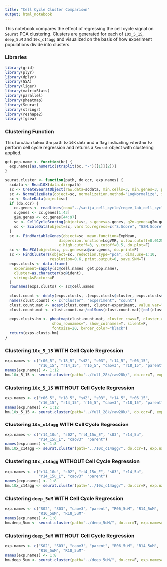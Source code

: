 ```yaml
---
title: "Cell Cycle Cluster Comparison"
output: html_notebook
---
```


This notebook compares the effect of regressing the cell cycle signal on `Seurat` PCA clustering. Clusters are
generated for each of `10x_5_15`, `deep_5uM` and `10x_c14agg` and visualized on the basis of how experiment
populations divide into clusters.

### Libraries

```r
library(grid)
library(plyr)
library(dplyr)
library(GSA)
library(liger)
library(matrixStats)
library(parallel)
library(pheatmap)
library(Seurat)
library(stringr)
library(reshape2)
library(fgsea)
```

### Clustering Function

This function takes the path to `10X` data and a flag indicating whether to perform cell cycle regression
and returns a `Seurat` object with clustering applied.

```r
get.pop.name <- function(bc) {
  exp.names[as.numeric(strsplit(bc, "-")[[1]][2])]
}

seurat.cluster <- function(path, do.ccr, exp.names) {
  scdata <- Read10X(data.dir=path)
  sc <- CreateSeuratObject(raw.data=scdata, min.cells=3, min.genes=3, project="10x_c14agg")
  sc <- NormalizeData(object=sc, normalization.method="LogNormalize", scale.factor=10000)
  sc <- ScaleData(object=sc)
  if (do.ccr) {
    cc.genes <- readLines(con="../satija_cell_cycle/regev_lab_cell_cycle_genes.txt")
    s.genes <- cc.genes[1:43]
    g2m.genes <- cc.genes[44:97]
    sc <- CellCycleScoring(object=sc, s.genes=s.genes, g2m.genes=g2m.genes, set.ident=T)
    sc <- ScaleData(object=sc, vars.to.regress=c("S.Score", "G2M.Score"))
  }
  sc <- FindVariableGenes(object=sc, mean.function=ExpMean, 
                        dispersion.function=LogVMR, x.low.cutoff=0.0125,
                        x.high.cutoff=3, y.cutoff=0.5, do.plot=F)
  sc <- RunPCA(object=sc, pc.genes=sc@var.genes, do.print=F)
  sc <- FindClusters(object=sc, reduction.type="pca", dims.use=1:10,
                    resolution=0.6, print.output=0, save.SNN=T)
  exps.clusts <- data.frame(
    experiment=sapply(sc@cell.names, get.pop.name),
    cluster=as.character(sc@ident),
    stringsAsFactors=F
  )
  rownames(exps.clusts) <- sc@cell.names
  
  clust.count <- ddply(exps.clusts, .(exps.clusts$cluster, exps.clusts$experiment), nrow)
  names(clust.count) <- c("cluster", "experiment", "count")
  clust.count.mat <- acast(clust.count, cluster~experiment, value.var="count", fill=0)
  clust.count.mat <- clust.count.mat/colSums(clust.count.mat)[col(clust.count.mat)]
  
  exps.clusts.hm <- pheatmap(clust.count.mat, cluster_rows=F, cluster_cols=F, 
                     show_rownames=T, show_colnames=T, silent=F,
                     fontsize=20, border_color="black")
  return(exps.clusts.hm)
}
```

### Clustering `10x_5_15` **WITH** Cell Cycle Regression

```r
exp.names <- c("r06_5", "r18_5", "s02", "s03", "r14_5", "r06_15",
               "r16_15", "r14_15", "r16_5", "caov3", "r18_15", "parent")
names(exp.names) <- 1:12 
hm.10x_5_15 <- seurat.cluster(path="../full_28k/raw28k/", do.ccr=T, exp.names=exp.names)
```

### Clustering `10x_5_15` **WITHOUT** Cell Cycle Regression

```r
exp.names <- c("r06_5", "r18_5", "s02", "s03", "r14_5", "r06_15",
               "r16_15", "r14_15", "r16_5", "caov3", "r18_15", "parent")
names(exp.names) <- 1:12 
hm.10x_5_15 <- seurat.cluster(path="../full_28k/raw28k/", do.ccr=F, exp.names=exp.names)
```

### Clustering `10x_c14agg` **WITH** Cell Cycle Regression

```r
exp.names <- c("r14_10u", "s02", "r14_15u_E", "s03", "r14_5u",
               "r14_15u_L", "caov3", "parent")
names(exp.names) <- 1:8
hm.10x_c14agg <- seurat.cluster(path="../10x_c14agg/", do.ccr=T, exp.names=exp.names)
```

### Clustering `10x_c14agg` **WITHOUT** Cell Cycle Regression

```r
exp.names <- c("r14_10u", "s02", "r14_15u_E", "s03", "r14_5u",
               "r14_15u_L", "caov3", "parent")
names(exp.names) <- 1:8
hm.10x_c14agg <- seurat.cluster(path="../10x_c14agg/", do.ccr=F, exp.names=exp.names)
```

### Clustering `deep_5uM` **WITH** Cell Cycle Regression

```r
exp.names <- c("S02", "S03", "caov3", "parent", "R06_5uM", "R14_5uM",                                                  
               "R16_5uM", "R18_5uM")                                                                                   
names(exp.names) <- 1:8
hm.deep_5um <- seurat.cluster(path="../deep_5uM/", do.ccr=T, exp.names=exp.names)
```

### Clustering `deep_5uM` **WITHOUT** Cell Cycle Regression

```r
exp.names <- c("S02", "S03", "caov3", "parent", "R06_5uM", "R14_5uM",                                                  
               "R16_5uM", "R18_5uM")                                                                                   
names(exp.names) <- 1:8
hm.deep_5um <- seurat.cluster(path="../deep_5uM/", do.ccr=F, exp.names=exp.names)
```
